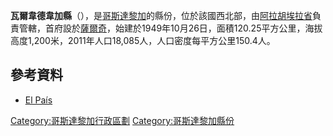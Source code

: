'''瓦爾韋德韋加縣'''（{{lang-es|Cantón de Sarchí}}），是[[哥斯達黎加|哥斯達黎加]]的縣份，位於該國西北部，由[[阿拉胡埃拉省|阿拉胡埃拉省]]負責管轄，首府設於[[薩爾奇區|薩爾奇]]，始建於1949年10月26日，面積120.25平方公里，海拔高度1,200米，2011年人口18,085人，人口密度每平方公里150.4人。

{{Coord|10|9|46|N|84|17|44|W|display=title}}

==參考資料==
*[https://web.archive.org/web/20101209084054/http://elpais.cr/articulos.php?id=37619 El País]

{{哥斯達黎加省份}}
[[Category:哥斯達黎加行政區劃|Category:哥斯達黎加行政區劃]]
[[Category:哥斯達黎加縣份|Category:哥斯達黎加縣份]]